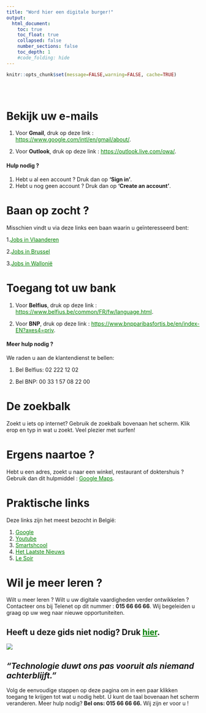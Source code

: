 ```yaml
---
title: "Word hier een digitale burger!"
output:
  html_document:
    toc: true
    toc_float: true
    collapsed: false
    number_sections: false
    toc_depth: 1
    #code_folding: hide
---
```




```r
knitr::opts_chunk$set(message=FALSE,warning=FALSE, cache=TRUE)
```

<style type="text/css">

.list-group-item.active, .list-group-item.active:focus, .list-group-item.active:hover {
    background-color: orange;
}

a:link {
    color: green;
}

 a:hover {
    color: red;
}
</style>

<div class="row" style="padding-top: 30px;">
<div class="col-sm-6">



# Bekijk uw e-mails

1. Voor **Gmail**, druk op deze link : <https://www.google.com/intl/en/gmail/about/>{target="_blank"}.

2. Voor **Outlook**, druk op deze link : <https://outlook.live.com/owa/>{target="_blank"}.

#### Hulp nodig ?

1. Hebt u al een account ? Druk dan op **‘Sign in’**. 
2. Hebt u nog geen account ? Druk dan op **'Create an account'**.

# Baan op zocht ?

Misschien vindt u via deze links een baan waarin u geïnteresseerd bent:

1.[Jobs in Vlaanderen](https://www.vlaanderen.be/werken-voor-vlaanderen/vacatures){target="_blank"}

2.[Jobs in Brussel](https://www.vdab.be/vindeenjob/jobs/brussel-regio){target="_blank"}

3.[Jobs in Wallonië](https://www.wallonie.be/fr/jobs){target="_blank"}

# Toegang tot uw bank

1. Voor **Belfius**, druk op deze link : <https://www.belfius.be/common/FR/fw/language.html>{target="_blank"}.

2. Voor **BNP**, druk op deze link : <https://www.bnpparibasfortis.be/en/index-EN?axes4=priv>{target="_blank"}.

#### Meer hulp nodig ?

We raden u aan de klantendienst te bellen:

1. Bel Belfius: 02 222 12 02

2. Bel BNP: 00 33 1 57 08 22 00

# De zoekbalk

Zoekt u iets op internet? Gebruik de zoekbalk bovenaan het scherm. Klik erop en typ in wat u zoekt. Veel plezier met surfen!

# Ergens naartoe ?

Hebt u een adres, zoekt u naar een winkel, restaurant of doktershuis ? Gebruik dan dit hulpmiddel : [Google Maps](https://www.google.com/maps){target="_blank"}.

# Praktische links

Deze links zijn het meest bezocht in België:

1. [Google](https://www.google.com/){target="_blank"}
2. [Youtube](https://www.youtube.com/){target="_blank"}
3. [Smartshcool](https://www.smartschool.be/){target="_blank"}
4. [Het Laatste Nieuws](https://www.hln.be/){target="_blank"}
5. [Le Soir](https://www.lesoir.be/){target="_blank"}


# Wil je meer leren ?

Wilt u meer leren ? Wilt u uw digitale vaardigheden verder ontwikkelen ? Contacteer ons bij Telenet op dit nummer : **015 66 66 66**. Wij begeleiden u graag op uw weg naar nieuwe opportuniteiten.
</div>
<div class="col-sm-6">

# **Heeft u deze gids niet nodig? Druk [hier](https://www.google.com/).**{.unlisted .unnumbered}

[![](images/logo.png)](https://www2.telenet.be/residential/nl){target="_blank"}

\break

## *"Technologie duwt ons pas vooruit als niemand achterblijft."*
Volg de eenvoudige stappen op deze pagina om in een paar klikken toegang te krijgen tot wat u nodig hebt. U kunt de taal bovenaan het scherm veranderen. Meer hulp nodig? **Bel ons: 015 66 66 66.** Wij zijn er voor u ! 


</a>
</div>
